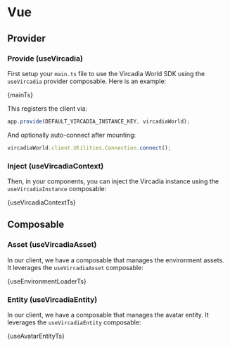 

# Vue

## Provider

### Provide (useVircadia)

First setup your `main.ts` file to use the Vircadia World SDK using the `useVircadia` provider composable. Here is an example:

<CodeBlock language="typescript" title="Example: /client/web_babylon_js/src/main.ts">
  {mainTs}
</CodeBlock>

This registers the client via:

```ts
app.provide(DEFAULT_VIRCADIA_INSTANCE_KEY, vircadiaWorld);
```

And optionally auto-connect after mounting:

```ts
vircadiaWorld.client.Utilities.Connection.connect();
```

### Inject (useVircadiaContext)

Then, in your components, you can inject the Vircadia instance using the `useVircadiaInstance` composable:

<CodeBlock language="typescript" title="Example: /client/web_babylon_js/src/composables/useVircadiaContext.ts">
  {useVircadiaContextTs}
</CodeBlock>

## Composable

### Asset (useVircadiaAsset)

In our client, we have a composable that manages the environment assets. It leverages the `useVircadiaAsset` composable:

<CodeBlock language="typescript" title="Example: /client/web_babylon_js/src/composables/useEnvironmentLoader.ts">
  {useEnvironmentLoaderTs}
</CodeBlock>

### Entity (useVircadiaEntity)

In our client, we have a composable that manages the avatar entity. It leverages the `useVircadiaEntity` composable:

<CodeBlock language="typescript" title="Example: /client/web_babylon_js/src/composables/useAvatarEntity.ts">
  {useAvatarEntityTs}
</CodeBlock>
